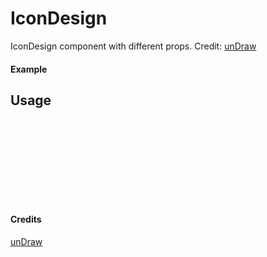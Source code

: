 
<Meta of={IconDesign} title="unDraw/IconDesign" />

# IconDesign

IconDesign component with different props.
Credit: [unDraw](https://undraw.co/illustrations)

#### Example

<Canvas of={IconDesign.Primary} />

## Usage

```ts
import { IconDesign } from "yadl-ui";

const Example = () => {
  return (
      <IconDesign />
  );
};

export default Example;
```

#### Credits
[unDraw](https://undraw.co/illustrations)
